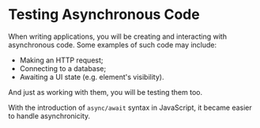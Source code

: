 # Testing Asynchronous Code

When writing applications, you will be creating and interacting with asynchronous code. Some examples of such code may include:

- Making an HTTP request;
- Connecting to a database;
- Awaiting a UI state (e.g. element's visibility).

And just as working with them, you will be testing them too.

With the introduction of `async/await` syntax in JavaScript, it became easier to handle asynchronicity.

